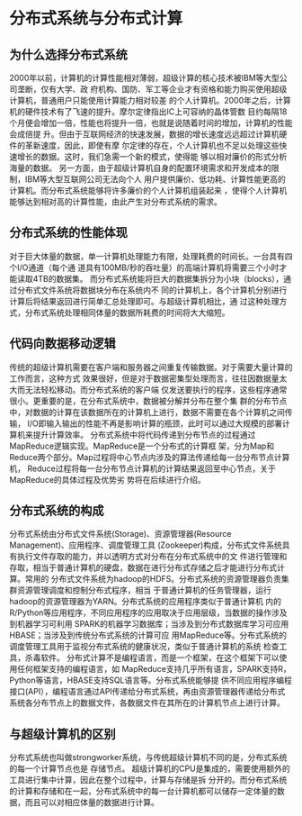 # 分布式系统与分布式计算

## 为什么选择分布式系统
2000年以前，计算机的计算性能相对薄弱，超级计算的核心技术被IBM等大型公司垄断，仅有大学、政
府机构、国防、军工等企业才有资格和能力购买使用超级计算机，普通用户只能使用计算能力相对较差
的个人计算机。2000年之后，计算机的硬件技术有了飞速的提升。摩尔定律指出IC上可容纳的晶体管数
目约每隔18个月便会增加一倍，性能也将提升一倍，也就是说随着时间的增加，计算机的性能会成倍提
升。但由于互联网经济的快速发展，数据的增长速度远远超过计算机硬件的革新速度，因此，即使有摩
尔定律的存在，个人计算机也不足以处理这些快速增长的数据。这时，我们急需一个新的模式，使得能
够以相对廉价的形式分析海量的数据。
另一方面，由于超级计算机自身的配置环境需求和开发成本的限制，IBM等大型互联网公司无法向个人
用户提供廉价、低功耗、计算性能更高的计算机。而分布式系统能够将许多廉价的个人计算机组装起来
，使得个人计算机能够达到相对高的计算性能，由此产生对分布式系统的需求。


## 分布式系统的性能体现
对于巨大体量的数据，单一计算机处理能力有限，处理耗费的时间长。一台具有四个I/O通道（每个通
道具有100MB/秒的吞吐量）的高端计算机将需要三个小时才能读取4TB的数据集。
而分布式系统能将巨大的数据集拆分为小块（blocks），通过分布式文件系统将数据块分布在系统内不
同的计算机上，各个计算机分别进行计算后将结果返回进行简单汇总处理即可。与超级计算机相比，通
过这种处理方式，分布式系统处理相同体量的数据所耗费的时间将大大缩短。


## 代码向数据移动逻辑
传统的超级计算机需要在客户端和服务器之间重复传输数据。对于需要大量计算的工作而言，这种方式
效果很好，但是对于数据密集型处理而言，往往因数据量太大而无法轻松移动。而分布式系统的客户端
仅发送要执行的程序，这些程序通常很小。更重要的是，在分布式系统中，数据被分解并分布在整个集
群的分布节点中，对数据的计算在该数据所在的计算机上进行，数据不需要在各个计算机之间传输，
I/O即输入输出的性能不再是影响计算的瓶颈，此时可以通过大规模的部署计算机来提升计算效率。
分布式系统中将代码传递到分布节点的过程通过MapReduce逻辑实现。MapReduce是一个分布式的计算框
架，分为Map和Reduce两个部分。Map过程将中心节点内涉及的算法传递给每一台分布节点计算机，
Reduce过程将每一台分布节点计算机的计算结果返回至中心节点，关于MapReduce的具体过程及优势劣
势将在后续进行介绍。

## 分布式系统的构成
分布式系统由分布式文件系统(Storage)、资源管理器(Resource Management)、应用程序、调度管理工具
(Zookeeper)构成，分布式文件系统具有执行文件存取的能力，并以透明方式对分布在分布式系统中的文
件进行管理和存取，相当于普通计算机的硬盘，数据在进行分布式存储之后才能进行分布式计算。常用的
分布式文件系统为hadoop的HDFS。分布式系统的资源管理器负责集群资源管理调度和控制分布式程序，相当
于普通计算机的任务管理器，运行hadoop的资源管理器为YARN。分布式系统的应用程序类似于普通计算机
内的R/Python等应用程序，不同应用程序的应用取决于应用层级，当数据的操作涉及到机器学习可利用
SPARK的机器学习数据库；当涉及到分布式数据库学习可应用HBASE；当涉及到传统分布式系统的计算可应
用MapReduce等。分布式系统的调度管理工具用于监视分布式系统的健康状况，类似于普通计算机的系统
检查工具，杀毒软件。
分布式计算不是编程语言，而是一个框架，在这个框架下可以使用任何框架支持的编程语言，如
MapReduce支持几乎所有语言，SPARK支持R，Python等语言，HBASE支持SQL语言等。分布式系统能够提
供不同应用程序编程接口(API），编程语言通过API传递给分布式系统，再由资源管理器传递给分布式
系统各分布节点上的数据文件，各数据文件在其所在的计算机节点上进行计算。

## 与超级计算机的区别
分布式系统也叫做strongworker系统，与传统超级计算机不同的是，分布式系统的每一个计算节点也是
存储节点。
超级计算机的CPU是集成的，需要使用额外的工具进行集中计算，因此在整个过程中，计算与存储是拆
分开的。而分布式系统的计算和存储和在一起，分布式系统中的每一台计算机都可以储存一定体量的数
据，而且可以对相应体量的数据进行计算。
